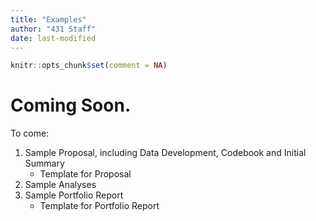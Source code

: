 ```yaml
---
title: "Examples"
author: "431 Staff"
date: last-modified
---
```


```r
knitr::opts_chunk$set(comment = NA)
```

# Coming Soon.

To come:

1. Sample Proposal, including Data Development, Codebook and Initial Summary
    - Template for Proposal
2. Sample Analyses
3. Sample Portfolio Report
    - Template for Portfolio Report

